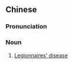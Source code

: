 {{also|军团病}}
==Chinese==
{{zh-forms|s=军团病|type=21}}
{{wikipedia|lang=zh}}

===Pronunciation===
{{zh-pron
|m=jūntuánbìng
|c=gwan1 tyun4 beng6
|cat=n
}}

===Noun===
{{zh-noun}}

# {{lb|zh|pulmonology}} [[Legionnaires' disease]]
